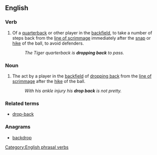 ==English==

===Verb===
{{infl|en|verb|head=to [[drop]] [[back]]}}

# {{American football}} Of a [[quarterback]] or other player in the [[backfield]], to take a number of steps back from the [[line of scrimmage]] immediately after the [[snap]] or [[hike]] of the ball, to avoid defenders.
#: ''The Tiger quarterback is '''dropping back''' to pass.''

===Noun===
{{en-noun|sg=[[drop]] [[back]]}}

# {{American football}} The act by a player in the [[backfield]] of [[drop back|dropping back]] from the [[line of scrimmage]] after the [[hike]] of the ball.
#: ''With his ankle injury his '''drop back''' is not pretty.''

===Related terms===
* [[drop-back]]

===Anagrams===
* [[backdrop#English|backdrop]]

[[Category:English phrasal verbs]]
